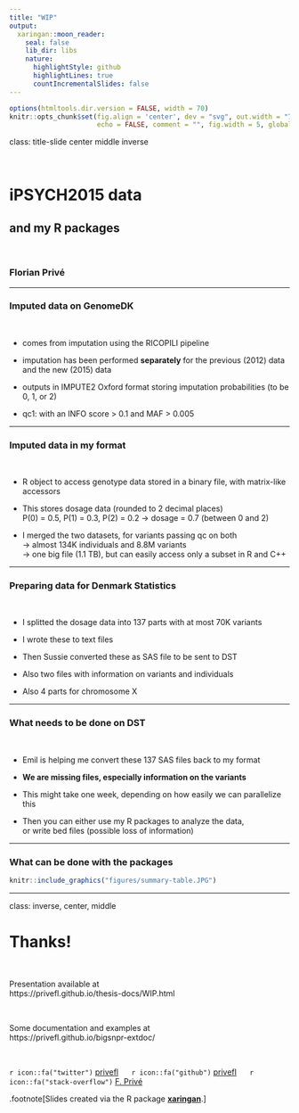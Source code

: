 ```yaml
---
title: "WIP"
output:
  xaringan::moon_reader:
    seal: false
    lib_dir: libs
    nature:
      highlightStyle: github
      highlightLines: true
      countIncrementalSlides: false
---
```


```r
options(htmltools.dir.version = FALSE, width = 70)
knitr::opts_chunk$set(fig.align = 'center', dev = "svg", out.width = "70%",
                      echo = FALSE, comment = "", fig.width = 5, global.par = TRUE)
```

class: title-slide center middle inverse

<br>

# iPSYCH2015 data 

## and my R packages

<br>

### Florian Privé

---

### Imputed data on GenomeDK

<br>

- comes from imputation using the RICOPILI pipeline

- imputation has been performed **separately** for the previous (2012) data and the new (2015) data 

- outputs in IMPUTE2 Oxford format storing imputation probabilities (to be 0, 1, or 2)

- qc1: with an INFO score > 0.1 and MAF > 0.005

---

### Imputed data in my format

<br>

- R object to access genotype data stored in a binary file, with matrix-like accessors

- This stores dosage data (rounded to 2 decimal places)    
P(0) = 0.5, P(1) = 0.3, P(2) = 0.2 -> dosage = 0.7 (between 0 and 2) 

- I merged the two datasets, for variants passing qc on both    
-> almost 134K individuals and 8.8M variants    
-> one big file (1.1 TB), but can easily access only a subset in R and C++

---

### Preparing data for Denmark Statistics

<br>

- I splitted the dosage data into 137 parts with at most 70K variants

- I wrote these to text files

- Then Sussie converted these as SAS file to be sent to DST

- Also two files with information on variants and individuals

- Also 4 parts for chromosome X

---

### What needs to be done on DST

<br>

- Emil is helping me convert these 137 SAS files back to my format

- **We are missing files, especially information on the variants**

- This might take one week, depending on how easily we can parallelize this

- Then you can either use my R packages to analyze the data,    
or write bed files (possible loss of information)


---

### What can be done with the packages

```r
knitr::include_graphics("figures/summary-table.JPG")
```

---

class: inverse, center, middle

# Thanks!

<br>

Presentation available at    
https://privefl.github.io/thesis-docs/WIP.html

<br>

Some documentation and examples at    
https://privefl.github.io/bigsnpr-extdoc/

<br>

`r icon::fa("twitter")` [privefl](https://twitter.com/privefl) &nbsp;&nbsp;&nbsp;&nbsp; `r icon::fa("github")` [privefl](https://github.com/privefl) &nbsp;&nbsp;&nbsp;&nbsp; `r icon::fa("stack-overflow")` [F. Privé](https://stackoverflow.com/users/6103040/f-priv%c3%a9)

.footnote[Slides created via the R package [**xaringan**](https://github.com/yihui/xaringan).]

